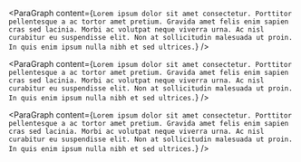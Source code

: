 
<ParaGraph
	content={`Lorem ipsum dolor sit amet consectetur. Porttitor pellentesque a ac tortor amet pretium. Gravida amet felis enim sapien cras sed lacinia. Morbi ac volutpat neque viverra urna. Ac nisl curabitur eu suspendisse elit. Non at sollicitudin malesuada ut proin. In quis enim ipsum nulla nibh et sed ultrices.`}
/>

<Heading content="About the Session" />

<ParaGraph
	content={`Lorem ipsum dolor sit amet consectetur. Porttitor pellentesque a ac tortor amet pretium. Gravida amet felis enim sapien cras sed lacinia. Morbi ac volutpat neque viverra urna. Ac nisl curabitur eu suspendisse elit. Non at sollicitudin malesuada ut proin. In quis enim ipsum nulla nibh et sed ultrices.`}
/>

<Heading content="Eligibility" />

<ParaGraph
	content={`Lorem ipsum dolor sit amet consectetur. Porttitor pellentesque a ac tortor amet pretium. Gravida amet felis enim sapien cras sed lacinia. Morbi ac volutpat neque viverra urna. Ac nisl curabitur eu suspendisse elit. Non at sollicitudin malesuada ut proin. In quis enim ipsum nulla nibh et sed ultrices.`}
/>

<Heading content="Timeline" />

<Timeline />
